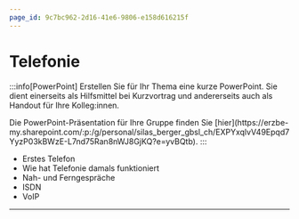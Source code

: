 ```yaml
---
page_id: 9c7bc962-2d16-41e6-9806-e158d616215f
---
```



# Telefonie
:::info[PowerPoint]
Erstellen Sie für Ihr Thema eine kurze PowerPoint. Sie dient einerseits als Hilfsmittel bei Kurzvortrag und andererseits auch als Handout für Ihre Kolleg:innen.

<Restricted id='d94a7bf5-fbbe-41e0-90d8-5fd5a340f55f'>
  Die PowerPoint-Präsentation für Ihre Gruppe finden Sie [hier](https://erzbe-my.sharepoint.com/:p:/g/personal/silas_berger_gbsl_ch/EXPYxqlvV49Epqd7YyzP03kBWzE-L7nd75Ran8nWJ8GjKQ?e=yvBQtb).
</Restricted>
:::

- Erstes Telefon
- Wie hat Telefonie damals funktioniert
- Nah- und Ferngespräche
- ISDN
- VoIP

---